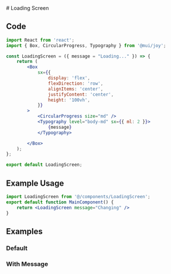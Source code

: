 

<Meta title="Example Patterns/LoadingScreen" component={LoadingScreen} />
# Loading Screen

## Code
```jsx
import React from 'react';
import { Box, CircularProgress, Typography } from '@mui/joy';

const LoadingScreen = ({ message = "Loading..." }) => {
    return (
        <Box
            sx={{
                display: 'flex',
                flexDirection: 'row',
                alignItems: 'center',
                justifyContent: 'center',
                height: '100vh',
            }}
        >
            <CircularProgress size="md" />
            <Typography level="body-md" sx={{ ml: 2 }}>
                {message}
            </Typography>

        </Box>
    );
};

export default LoadingScreen;
```

## Example Usage

```jsx
import LoadingScreen from '@/components/LoadingScreen';
export default function MainComponent() {
    return <LoadingScreen message="Changing" />
}
```

## Examples

### Default
<Canvas of={LoadingScreenStories.Default} title="Default" layout='centered'/>

### With Message
<Canvas of={LoadingScreenStories.WithMessage} title="With Message" layout='centered'/>